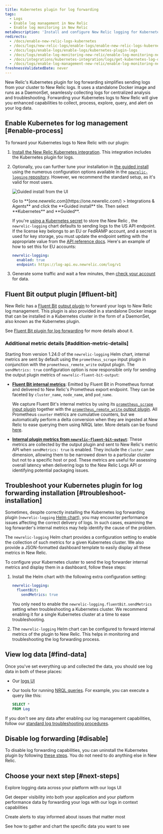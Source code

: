```yaml
---
title: Kubernetes plugin for log forwarding
tags:
  - Logs
  - Enable log management in New Relic
  - Enable log monitoring in New Relic
metaDescription: 'Install and configure New Relic logging for Kubernetes, so you can use enhanced log management capabilities.'
redirects:
  - /docs/enable-new-relic-logs-kubernetes
  - /docs/logs/new-relic-logs/enable-logs/enable-new-relic-logs-kubernetes
  - /docs/logs/enable-logs/enable-logs/kubernetes-plugin-logs
  - /docs/logs/enable-log-monitoring-new-relic/enable-log-monitoring-new-relic/kubernetes-plugin-log-forwarding
  - /docs/integrations/kubernetes-integration/logs/get-kubernetes-log-data
  - /docs/logs/enable-log-management-new-relic/enable-log-monitoring-new-relic/kubernetes-plugin-log-forwarding
freshnessValidatedDate: never
---
```


New Relic's Kubernetes plugin for log forwarding simplifies sending logs from your cluster to New Relic logs. It uses a standalone Docker image and runs as a DaemonSet, seamlessly collecting logs for centralized analysis and troubleshooting. Forwarding your Kubernetes logs to New Relic will give you enhanced <InlinePopover type="logs" /> capabilities to collect, process, explore, query, and alert on your log data.

## Enable Kubernetes for log management [#enable-process]

To forward your Kubernetes logs to New Relic with our plugin:

1. [Install the New Relic Kubernetes integration](/install/kubernetes). This integration includes the Kubernetes plugin for logs.

2. Optionally, you can further tune your installation in [the guided install](/install/kubernetes) using the numerous configuration options available in the [`newrelic-logging` repository](https://github.com/newrelic/helm-charts/tree/master/charts/newrelic-logging#configuration). However, we recommend the standard setup, as it's valid for most users.

    <img
        title="Guided install from the UI"
        alt="Guided install from the UI"
        src="/images/kubernetes_screenshot-crop_gather-log-data.webp"
    />

    <figcaption>
        Go to <DNT>**[one.newrelic.com](https://one.newrelic.com/) > Integrations & Agents**</DNT> and click the <DNT>**Guided install**</DNT> tile. Then select <DNT>**Kubernetes**</DNT> and <DNT>**Guided**</DNT>.
    </figcaption>

    <Callout variant="important">

    If you're [using a Kubernetes secret](https://github.com/newrelic/helm-charts/blob/master/charts/newrelic-logging/values.yaml#L8-L25) to store the New Relic <InlinePopover type="licenseKey" />, the `newrelic-logging` chart defaults to sending logs to the US API endpoint. If the license key belongs to an EU or FedRAMP account, and a secret is used for key storage, you must update the endpoint setting with the appropriate value from the [API reference docs](/docs/logs/log-api/introduction-log-api/#endpoint). Here's an example of how to set this for EU accounts:

    ```yml
    newrelic-logging:
      enabled: true
      endpoint: https://log-api.eu.newrelic.com/log/v1
    ```
    </Callout>

3. Generate some traffic and wait a few minutes, then [check your account](#find-data) for data.

<InstallFeedback />

## Fluent Bit output plugin [#fluent-bit]

New Relic has a [Fluent Bit](https://fluentbit.io/) [output plugin](https://github.com/newrelic/newrelic-fluent-bit-output) to forward your logs to New Relic log management. This plugin is also provided in a standalone Docker image that can be installed in a Kubernetes cluster in the form of a DaemonSet, also known as the Kubernetes plugin.

See [Fluent Bit plugin for log forwarding](/docs/logs/forward-logs/fluent-bit-plugin-log-forwarding) for more details about it.

### Additional metric details [#addition-metric-details]

Starting from version 1.24.0 of the `newrelic-logging` Helm chart, internal metrics are sent by default using the `prometheus_scrape` input plugin in conjunction with the `prometheus_remote_write` output plugin. The `sendMetrics: true` configuration option is now responsible only for sending the output plugin metrics of `newrelic-fluent-bit-output`:

- **[Fluent Bit internal metrics](https://docs.fluentbit.io/manual/administration/monitoring#for-v2-metrics)**: Emitted by Fluent Bit in Prometheus format and delivered to New Relic's Prometheus export endpoint. They can be faceted by `cluster_name`, `node_name`, and `pod_name`.

  We capture Fluent Bit's internal metrics by using its [`prometheus_scrape` input plugin](https://docs.fluentbit.io/manual/pipeline/inputs/prometheus-scrape-metrics) together with the [`prometheus_remote_write` output plugin](https://docs.fluentbit.io/manual/pipeline/outputs/prometheus-remote-write). All Prometheus `counter` metrics are cumulative counters, but we automatically perform a delta conversion when they are ingested at New Relic to ease querying them using NRQL later. More details can be found [here](/docs/data-apis/understand-data/metric-data/cumulative-metrics/).

- **[Internal plugin metrics from `newrelic-fluent-bit-output`](https://github.com/newrelic/newrelic-fluent-bit-output?tab=readme-ov-file#troubleshooting-metrics)**: These metrics are collected by the output plugin and sent to New Relic's metric API when `sendMetrics: true` is enabled. They include the `cluster_name` dimension, allowing them to be narrowed down to a particular cluster but not to a specific host or pod. These metrics are useful for assessing overall latency when delivering logs to the New Relic Logs API or identifying potential packaging issues.

## Troubleshoot your Kubernetes plugin for log forwarding installation [#troubleshoot-installation]

Sometimes, despite correctly installing the Kubernetes log forwarding plugin (`newrelic-logging` [Helm chart](https://github.com/newrelic/helm-charts/blob/master/charts/newrelic-logging)), you may encounter performance issues affecting the correct delivery of logs. In such cases, examining the log forwarder's internal metrics may help identify the cause of the problem.

The `newrelic-logging` Helm chart provides a configuration setting to enable the collection of such metrics for a given Kubernetes cluster. We also provide a JSON-formatted dashboard template to easily display all these metrics in New Relic.

To configure your Kubernetes cluster to send the log forwarder internal metrics and display them in a dashboard, follow these steps:

1. Install the Helm chart with the following extra configuration setting:

    ```yml
    newrelic-logging:
      fluentBit:
        sendMetrics: true
    ```

    You only need to enable the `newrelic-logging.fluentBit.sendMetrics` setting when troubleshooting a Kubernetes cluster. We recommend enabling it for a single Kubernetes cluster at a time to ease troubleshooting.

2. The `newrelic-logging` Helm chart can be configured to forward internal metrics of the plugin to New Relic. This helps in monitoring and troubleshooting the log forwarding process.

## View log data [#find-data]

Once you've set everything up and collected the data, you should see log data in both of these places:

* Our [logs UI](https://one.newrelic.com/launcher/logger.log-launcher)
* Our tools for running [NRQL queries](/docs/query-your-data/explore-query-data/query-builder/use-advanced-nrql-mode-query-data/). For example, you can execute a query like this:

    ```sql
    SELECT *
    FROM Log
    ```

If you don't see any data after enabling our log management capabilities, follow our [standard log troubleshooting procedures](/docs/logs/troubleshooting/no-log-data-appears-ui/).


## Disable log forwarding [#disable]

To disable log forwarding capabilities, you can uninstall the Kubernetes plugin by following [these steps](/docs/kubernetes-pixie/kubernetes-integration/uninstall-kubernetes/). You do not need to do anything else in New Relic.


## Choose your next step [#next-steps]

<DocTiles>
<DocTile title="Logs UI" path="/docs/logs/ui-data/use-logs-ui/" >Explore logging data across your platform with our logs UI</DocTile>

<DocTile title="Logs in context" path="/docs/logs/logs-context/logs-in-context/" >Get deeper visibility into both your application and your platform performance data by forwarding your logs with our logs in context capabilities</DocTile>

<DocTile title="Alerts" path="/docs/alerts/overview/" >Create alerts to stay informed about issues that matter most</DocTile>

<DocTile title="Create dashboards" path="/docs/query-your-data/explore-query-data/dashboards/introduction-dashboards/" >See how to gather and chart the specific data you want to see</DocTile>

</DocTiles>

